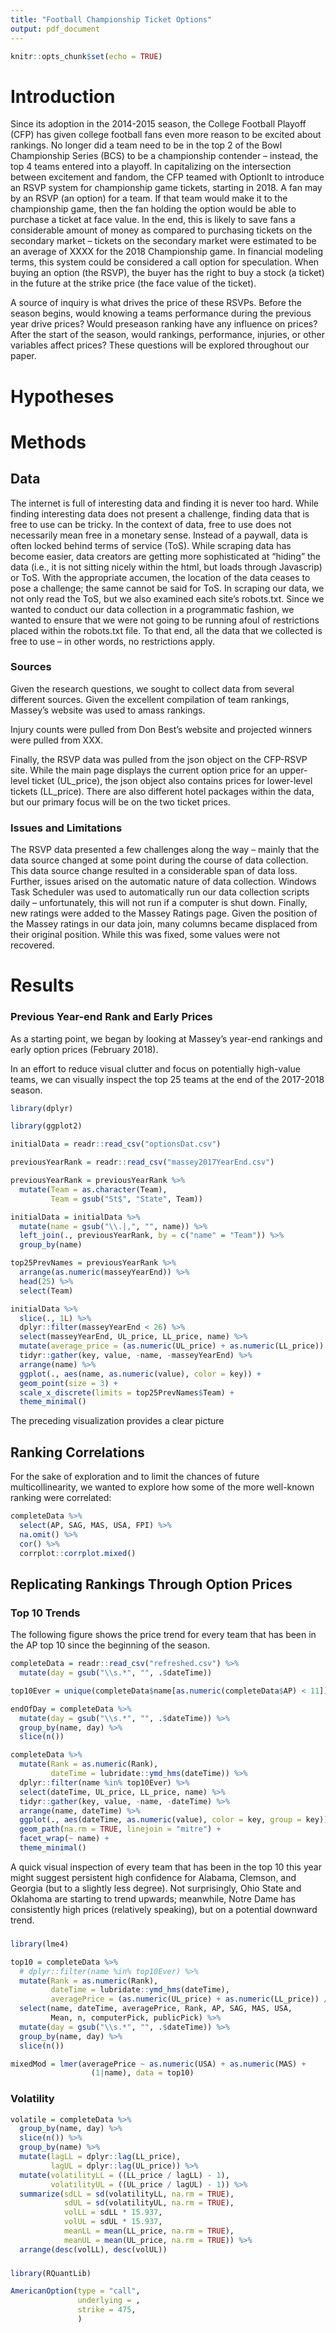 ```yaml
---
title: "Football Championship Ticket Options"
output: pdf_document
---
```


```r
knitr::opts_chunk$set(echo = TRUE)
```

# Introduction

Since its adoption in the 2014-2015 season, the College Football Playoff (CFP) has given college football fans even more reason to be excited about rankings. No longer did a team need to be in the top 2 of the Bowl Championship Series (BCS) to be a championship contender -- instead, the top 4 teams entered into a playoff. In capitalizing on the intersection between excitement and fandom, the CFP teamed with OptionIt to introduce an RSVP system for championship game tickets, starting in 2018. A fan may by an RSVP (an option) for a team. If that team would make it to the championship game, then the fan holding the option would be able to purchase a ticket at face value. In the end, this is likely to save fans a considerable amount of money as compared to purchasing tickets on the secondary market -- tickets on the secondary market were estimated to be an average of XXXX for the 2018 Championship game. In financial modeling terms, this system could be considered a call option for speculation. When buying an option (the RSVP), the buyer has the right to buy a stock (a ticket) in the future at the strike price (the face value of the ticket).

A source of inquiry is what drives the price of these RSVPs. Before the season begins, would knowing a teams performance during the previous year drive prices? Would preseason ranking have any influence on prices? After the start of the season, would rankings, performance, injuries, or other variables affect prices? These questions will be explored throughout our paper.


# Hypotheses



# Methods



## Data

The internet is full of interesting data and finding it is never too hard. While finding interesting data does not present a challenge, finding data that is free to use can be tricky. In the context of data, free to use does not necessarily mean free in a monetary sense. Instead of a paywall, data is often locked behind terms of service (ToS). While scraping data has become easier, data creators are getting more sophisticated at "hiding" the data (i.e., it is not sitting nicely within the html, but loads through Javascrip) or ToS. With the appropriate accumen, the location of the data ceases to pose a challenge; the same cannot be said for ToS. In scraping our data, we not only read the ToS, but we also examined each site's robots.txt. Since we wanted to conduct our data collection in a programmatic fashion, we wanted to ensure that we were not going to be running afoul of restrictions placed within the robots.txt file. To that end, all the data that we collected is free to use -- in other words, no restrictions apply. 

### Sources

Given the research questions, we sought to collect data from several different sources. Given the excellent compilation of team rankings, Massey's website was used to amass rankings.

Injury counts were pulled from Don Best's website and projected winners were pulled from XXX.

Finally, the RSVP data was pulled from the json object on the CFP-RSVP site. While the main page displays the current option price for an upper-level ticket (UL_price), the json object also contains prices for lower-level tickets (LL_price). There are also different hotel packages within the data, but our primary focus will be on the two ticket prices. 

### Issues and Limitations

The RSVP data presented a few challenges along the way -- mainly that the data source changed at some point during the course of data collection. This data source change resulted in a considerable span of data loss. Further, issues arised on the automatic nature of data collection. Windows Task Scheduler was used to automatically run our data collection scripts daily -- unfortunately, this will not run if a computer is shut down. Finally, new ratings were added to the Massey Ratings page. Given the position of the Massey ratings in our data join, many columns became displaced from their original position. While this was fixed, some values were not recovered.

# Results

### Previous Year-end Rank and Early Prices

As a starting point, we began by looking at Massey's year-end rankings and early option prices (February 2018).

In an effort to reduce visual clutter and focus on potentially high-value teams, we can visually inspect the top 25 teams at the end of the 2017-2018 season.

```r

library(dplyr)

library(ggplot2)

initialData = readr::read_csv("optionsDat.csv")

previousYearRank = readr::read_csv("massey2017YearEnd.csv")

previousYearRank = previousYearRank %>% 
  mutate(Team = as.character(Team), 
         Team = gsub("St$", "State", Team))

initialData = initialData %>% 
  mutate(name = gsub("\\.|,", "", name)) %>% 
  left_join(., previousYearRank, by = c("name" = "Team")) %>% 
  group_by(name)

top25PrevNames = previousYearRank %>% 
  arrange(as.numeric(masseyYearEnd)) %>% 
  head(25) %>% 
  select(Team)

initialData %>% 
  slice(., 1L) %>% 
  dplyr::filter(masseyYearEnd < 26) %>% 
  select(masseyYearEnd, UL_price, LL_price, name) %>% 
  mutate(average_price = (as.numeric(UL_price) + as.numeric(LL_price)) / 2) %>% 
  tidyr::gather(key, value, -name, -masseyYearEnd) %>% 
  arrange(name) %>% 
  ggplot(., aes(name, as.numeric(value), color = key)) +
  geom_point(size = 3) +
  scale_x_discrete(limits = top25PrevNames$Team) +
  theme_minimal()
```

The preceding visualization provides a clear picture 


## Ranking Correlations

For the sake of exploration and to limit the chances of future multicollinearity, we wanted to explore how some of the more well-known ranking were correlated:

```r
completeData %>% 
  select(AP, SAG, MAS, USA, FPI) %>% 
  na.omit() %>% 
  cor() %>% 
  corrplot::corrplot.mixed()
```


## Replicating Rankings Through Option Prices


### Top 10 Trends

The following figure shows the price trend for every team that has been in the AP top 10 since the beginning of the season. 

```r
completeData = readr::read_csv("refreshed.csv") %>% 
  mutate(day = gsub("\\s.*", "", .$dateTime))

top10Ever = unique(completeData$name[as.numeric(completeData$AP) < 11])

endOfDay = completeData %>% 
  mutate(day = gsub("\\s.*", "", .$dateTime)) %>% 
  group_by(name, day) %>% 
  slice(n())

completeData %>% 
  mutate(Rank = as.numeric(Rank), 
         dateTime = lubridate::ymd_hms(dateTime)) %>% 
  dplyr::filter(name %in% top10Ever) %>% 
  select(dateTime, UL_price, LL_price, name) %>% 
  tidyr::gather(key, value, -name, -dateTime) %>% 
  arrange(name, dateTime) %>% 
  ggplot(., aes(dateTime, as.numeric(value), color = key, group = key)) + 
  geom_path(na.rm = TRUE, linejoin = "mitre") + 
  facet_wrap(~ name) +
  theme_minimal()
```

A quick visual inspection of every team that has been in the top 10 this year might suggest persistent high confidence for Alabama, Clemson, and Georgia (but to a slightly less degree). Not surprisingly, Ohio State and Oklahoma are starting to trend upwards; meanwhile, Notre Dame has consistently high prices (relatively speaking), but on a potential downward trend.

###

```r
library(lme4)

top10 = completeData %>% 
  # dplyr::filter(name %in% top10Ever) %>% 
  mutate(Rank = as.numeric(Rank), 
         dateTime = lubridate::ymd_hms(dateTime), 
         averagePrice = (as.numeric(UL_price) + as.numeric(LL_price)) / 2) %>% 
  select(name, dateTime, averagePrice, Rank, AP, SAG, MAS, USA, 
         Mean, n, computerPick, publicPick) %>% 
  mutate(day = gsub("\\s.*", "", .$dateTime)) %>% 
  group_by(name, day) %>% 
  slice(n())

mixedMod = lmer(averagePrice ~ as.numeric(USA) + as.numeric(MAS) + 
                  (1|name), data = top10)
```


### Volatility

```r
volatile = completeData %>% 
  group_by(name, day) %>%
  slice(n()) %>%
  group_by(name) %>% 
  mutate(lagLL = dplyr::lag(LL_price), 
         lagUL = dplyr::lag(UL_price)) %>% 
  mutate(volatilityLL = ((LL_price / lagLL) - 1), 
         volatilityUL = ((UL_price / lagUL) - 1)) %>% 
  summarize(sdLL = sd(volatilityLL, na.rm = TRUE), 
            sdUL = sd(volatilityUL, na.rm = TRUE), 
            volLL = sdLL * 15.937, 
            volUL = sdUL * 15.937, 
            meanLL = mean(LL_price, na.rm = TRUE), 
            meanUL = mean(UL_price, na.rm = TRUE)) %>% 
  arrange(desc(volLL), desc(volUL))
```


###

```r
library(RQuantLib)

AmericanOption(type = "call", 
               underlying = , 
               strike = 475, 
               )
```

